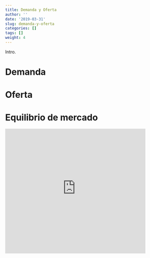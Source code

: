 ```yaml
---
title: Demanda y Oferta
author: ''
date: '2019-03-31'
slug: demanda-y-oferta
categories: []
tags: []
weight: 4
---
```


Intro.

# Demanda

# Oferta

# Equilibrio de mercado

<iframe width="450" height="400" scrolling="no" frameborder="no"  src="https://rlabuonora.shinyapps.io/temp/"> </iframe>